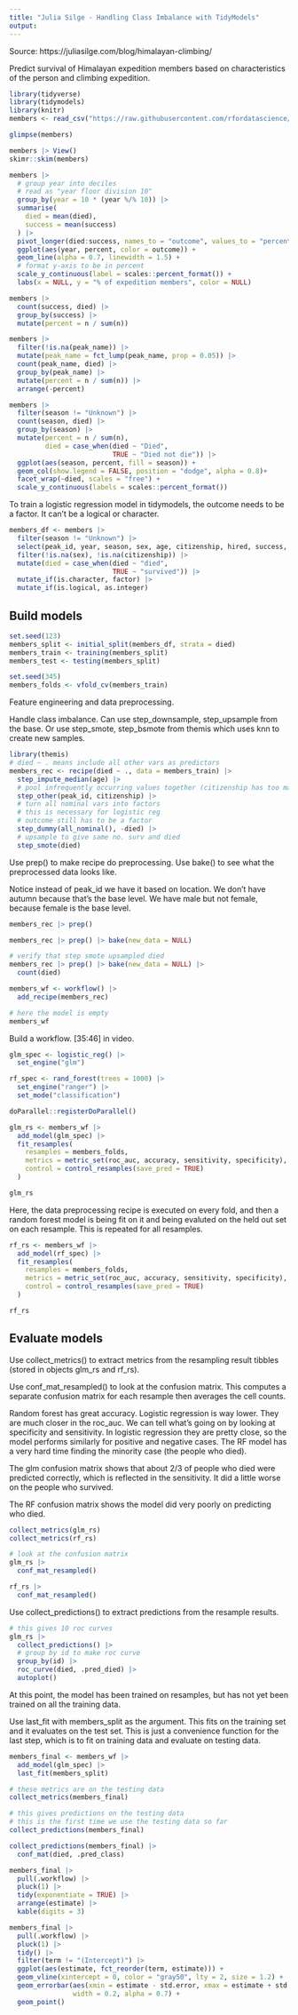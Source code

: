 ```yaml
---
title: "Julia Silge - Handling Class Imbalance with TidyModels"
output:
---
```


Source: https://juliasilge.com/blog/himalayan-climbing/

Predict survival of Himalayan expedition members based on characteristics of the person and climbing expedition.

```r
library(tidyverse)
library(tidymodels)
library(knitr)
members <- read_csv("https://raw.githubusercontent.com/rfordatascience/tidytuesday/master/data/2020/2020-09-22/members.csv")

glimpse(members)

members |> View()
skimr::skim(members)
```

```r
members |> 
  # group year into deciles
  # read as "year floor division 10"
  group_by(year = 10 * (year %/% 10)) |> 
  summarise(
    died = mean(died),
    success = mean(success)
  ) |> 
  pivot_longer(died:success, names_to = "outcome", values_to = "percent") |> 
  ggplot(aes(year, percent, color = outcome)) +
  geom_line(alpha = 0.7, linewidth = 1.5) +
  # format y-axis to be in percent
  scale_y_continuous(label = scales::percent_format()) +
  labs(x = NULL, y = "% of expedition members", color = NULL)
```

```r
members |> 
  count(success, died) |> 
  group_by(success) |> 
  mutate(percent = n / sum(n))
```

```r
members |> 
  filter(!is.na(peak_name)) |> 
  mutate(peak_name = fct_lump(peak_name, prop = 0.05)) |> 
  count(peak_name, died) |> 
  group_by(peak_name) |> 
  mutate(percent = n / sum(n)) |> 
  arrange(-percent)
```

```r
members |> 
  filter(season != "Unknown") |> 
  count(season, died) |> 
  group_by(season) |> 
  mutate(percent = n / sum(n),
         died = case_when(died ~ "Died", 
                          TRUE ~ "Died not die")) |> 
  ggplot(aes(season, percent, fill = season)) +
  geom_col(show.legend = FALSE, position = "dodge", alpha = 0.8)+
  facet_wrap(~died, scales = "free") +
  scale_y_continuous(labels = scales::percent_format())
```

To train a logistic regression model in tidymodels, the outcome needs to be a factor. It can't be a logical or character.
```r
members_df <- members |> 
  filter(season != "Unknown") |> 
  select(peak_id, year, season, sex, age, citizenship, hired, success, died) |> 
  filter(!is.na(sex), !is.na(citizenship)) |> 
  mutate(died = case_when(died ~ "died", 
                          TRUE ~ "survived")) |> 
  mutate_if(is.character, factor) |> 
  mutate_if(is.logical, as.integer)
```

## Build models

```r
set.seed(123)
members_split <- initial_split(members_df, strata = died)
members_train <- training(members_split)
members_test <- testing(members_split)

set.seed(345)
members_folds <- vfold_cv(members_train)
```

Feature engineering and data preprocessing.

Handle class imbalance. Can use step_downsample, step_upsample from the base. Or use step_smote, step_bsmote from themis which uses knn to create new samples.

```r
library(themis)
# died ~ . means include all other vars as predictors 
members_rec <- recipe(died ~ ., data = members_train) |> 
  step_impute_median(age) |> 
  # pool infrequently occurring values together (citizenship has too many levels)
  step_other(peak_id, citizenship) |> 
  # turn all nominal vars into factors
  # this is necessary for logistic reg
  # outcome still has to be a factor
  step_dummy(all_nominal(), -died) |> 
  # upsample to give same no. surv and died
  step_smote(died)
```

Use prep() to make recipe do preprocessing.
Use bake() to see what the preprocessed data looks like.

Notice instead of peak_id we have it based on location. We don't have autumn because that's the base level. We have male but not female, because female is the base level.
```r
members_rec |> prep()

members_rec |> prep() |> bake(new_data = NULL)

# verify that step smote upsampled died
members_rec |> prep() |> bake(new_data = NULL) |> 
  count(died)

members_wf <- workflow() |> 
  add_recipe(members_rec)

# here the model is empty
members_wf
```

Build a workflow. [35:46] in video.

```r
glm_spec <- logistic_reg() |> 
  set_engine("glm")

rf_spec <- rand_forest(trees = 1000) |> 
  set_engine("ranger") |> 
  set_mode("classification")
```

```r
doParallel::registerDoParallel()

glm_rs <- members_wf |> 
  add_model(glm_spec) |> 
  fit_resamples(
    resamples = members_folds, 
    metrics = metric_set(roc_auc, accuracy, sensitivity, specificity), 
    control = control_resamples(save_pred = TRUE)
  )

glm_rs
```

Here, the data preprocessing recipe is executed on every fold, and then a random forest model is being fit on it and being evaluted on the held out set on each resample. This is repeated for all resamples.
```r
rf_rs <- members_wf |> 
  add_model(rf_spec) |> 
  fit_resamples(
    resamples = members_folds, 
    metrics = metric_set(roc_auc, accuracy, sensitivity, specificity), 
    control = control_resamples(save_pred = TRUE)
  )

rf_rs
```


## Evaluate models

Use collect_metrics() to extract metrics from the resampling result tibbles (stored in objects glm_rs and rf_rs).

Use conf_mat_resampled() to look at the confusion matrix. This computes a separate confusion matrix for each resample then averages the cell counts.

Random forest has great accuracy. Logistic regression is way lower. They are much closer in the roc_auc. We can tell what's going on by looking at specificity and sensitivity. In logistic regression they are pretty close, so the model performs similarly for positive and negative cases. The RF model has a very hard time finding the minority case (the people who died).

The glm confusion matrix shows that about 2/3 of people who died were predicted correctly, which is reflected in the sensitivity. It did a little worse on the people who survived. 

The RF confusion matrix shows the model did very poorly on predicting who died. 

```r
collect_metrics(glm_rs)
collect_metrics(rf_rs)

# look at the confusion matrix
glm_rs |> 
  conf_mat_resampled()

rf_rs |> 
  conf_mat_resampled()
```

Use collect_predictions() to extract predictions from the resample results.


```r
# this gives 10 roc curves
glm_rs |> 
  collect_predictions() |> 
  # group by id to make roc curve
  group_by(id) |> 
  roc_curve(died, .pred_died) |> 
  autoplot()
```

At this point, the model has been trained on resamples, but has not yet been trained on all the training data.

Use last_fit with members_split as the argument. This fits on the training set and it evaluates on the test set. This is just a convenience function for the last step, which is to fit on training data and evaluate on testing data.

```r
members_final <- members_wf |> 
  add_model(glm_spec) |> 
  last_fit(members_split)

# these metrics are on the testing data 
collect_metrics(members_final)

# this gives predictions on the testing data
# this is the first time we use the testing data so far
collect_predictions(members_final) 

collect_predictions(members_final) |> 
  conf_mat(died, .pred_class)
```

```r
members_final |> 
  pull(.workflow) |> 
  pluck(1) |> 
  tidy(exponentiate = TRUE) |> 
  arrange(estimate) |> 
  kable(digits = 3)

members_final |> 
  pull(.workflow) |> 
  pluck(1) |> 
  tidy() |> 
  filter(term != "(Intercept)") |> 
  ggplot(aes(estimate, fct_reorder(term, estimate))) +
  geom_vline(xintercept = 0, color = "gray50", lty = 2, size = 1.2) +
  geom_errorbar(aes(xmin = estimate - std.error, xmax = estimate + std.error),
                width = 0.2, alpha = 0.7) +
  geom_point()
```

